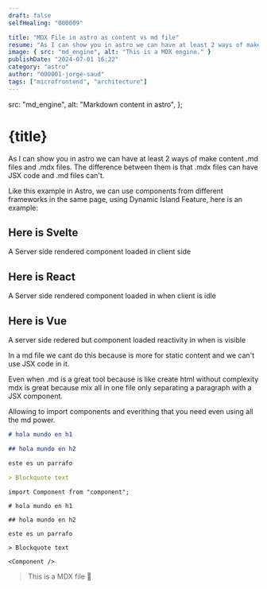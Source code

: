 ```yaml
---
draft: false
selfHealing: "000009"

title: "MDX File in astro as content vs md file"
resume: "As I can show you in astro we can have at least 2 ways of make content .md files and .mdx files. The difference between them is that .mdx files can have JSX code and .md files can't."
image: { src: "md_engine", alt: "This is a MDX engine." }
publishDate: "2024-07-01 16:22"
category: "astro"
author: "000001-jorge-saud"
tags: ["microfrontend", "architecture"]
---
```


  src: "md_engine",
  alt: "Markdown content in astro",
};

# {title}

As I can show you in astro we can have at least 2 ways of make content .md files and .mdx files. The difference between them is that .mdx files can have JSX code and .md files can't.

Like this example in Astro, we can use components from different frameworks in the same page, using Dynamic Island Feature, here is an example:

## Here is Svelte

A Server side rendered component loaded in client side

<ButtonSvelte client:load></ButtonSvelte>

## Here is React

A Server side rendered component loaded in when client is idle

<ButtonReact client:idle title="Increment Count React" />

<div class="h-screen"></div>

## Here is Vue

A server side redered but component loaded reactivity in when is visible

<ButtonVue client:visible />

In a md file we cant do this because is more for static content and we can't use JSX code in it.

Even when .md is a great tool because is like create html without complexity mdx is great because mix all in one file only separating a paragraph with a JSX component.

Allowing to import components and everithing that you need even using all the md power.

```md
# hola mundo en h1

## hola mundo en h2

este es un parrafo

> Blockquote text
```

```mdx
import Component from "component";

# hola mundo en h1

## hola mundo en h2

este es un parrafo

> Blockquote text

<Component />
```

> This is a MDX file 💌
